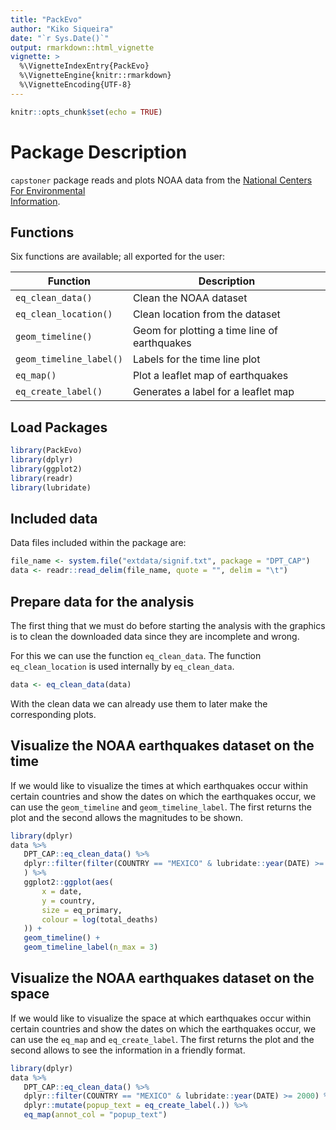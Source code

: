 ```yaml
---
title: "PackEvo"
author: "Kiko Siqueira"
date: "`r Sys.Date()`"
output: rmarkdown::html_vignette
vignette: >
  %\VignetteIndexEntry{PackEvo}
  %\VignetteEngine{knitr::rmarkdown}
  %\VignetteEncoding{UTF-8}
---
```


```r
knitr::opts_chunk$set(echo = TRUE)
```

# Package Description

`capstoner` package reads and plots NOAA data from the [National Centers For Environmental  
Information](https://www.ngdc.noaa.gov/nndc/struts/form?t=101650&s=1&d=1).


## Functions

Six functions are available; all exported for the user:

Function                 | Description
-------------------------|-------------------------------------------
`eq_clean_data()`        | Clean the NOAA dataset
`eq_clean_location()`    | Clean location from the dataset
`geom_timeline()`        | Geom for plotting a time line of earthquakes
`geom_timeline_label()`  | Labels for the time line plot
`eq_map()`               | Plot a leaflet map of earthquakes 
`eq_create_label()`      | Generates a label for a leaflet map


## Load Packages

```r
library(PackEvo) 
library(dplyr)
library(ggplot2)
library(readr)
library(lubridate)
```



## Included data

Data files included within the package are:

```r
file_name <- system.file("extdata/signif.txt", package = "DPT_CAP")
data <- readr::read_delim(file_name, quote = "", delim = "\t")
```



## Prepare data for the analysis
The first thing that we must do before starting the analysis with the graphics is to clean the downloaded data since they are incomplete and wrong.

For this we can use the function `eq_clean_data`. The function `eq_clean_location` is used internally by `eq_clean_data`.


```r
data <- eq_clean_data(data)
```

With the clean data we can already use them to later make the corresponding plots.



## Visualize the NOAA earthquakes dataset on the time
If we would like to visualize the times at which earthquakes occur within certain countries and show the dates on which the earthquakes occur, we can use the `geom_timeline` and `geom_timeline_label`.
The first returns the plot and the second allows the magnitudes to be shown.

```r
library(dplyr)
data %>%
   DPT_CAP::eq_clean_data() %>%
   dplyr::filter(filter(COUNTRY == "MEXICO" & lubridate::year(DATE) >= 2000)
   ) %>%
   ggplot2::ggplot(aes(
       x = date,
       y = country,
       size = eq_primary,
       colour = log(total_deaths)
   )) +
   geom_timeline() +
   geom_timeline_label(n_max = 3)
```



## Visualize the NOAA earthquakes dataset on the space
If we would like to visualize the space at which earthquakes occur within certain countries and show the dates on which the earthquakes occur, we can use the `eq_map` and `eq_create_label`.
The first returns the plot and the second allows to see the information in a friendly format.


```r
library(dplyr)
data %>%
   DPT_CAP::eq_clean_data() %>%
   dplyr::filter(COUNTRY == "MEXICO" & lubridate::year(DATE) >= 2000) %>%
   dplyr::mutate(popup_text = eq_create_label(.)) %>%
   eq_map(annot_col = "popup_text")
```
